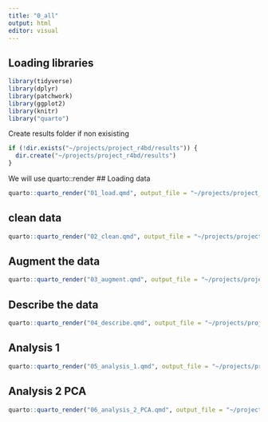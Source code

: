 ```yaml
---
title: "0_all"
output: html
editor: visual
---
```


## Loading libraries

```r
library(tidyverse)
library(dplyr)
library(patchwork)
library(ggplot2)
library(knitr)
library("quarto")
```

Create results folder if non exisisting

```r
if (!dir.exists("~/projects/project_r4bd/results")) {
  dir.create("~/projects/project_r4bd/results")
}
```

We will use quarto::render \## Loading data

```r
quarto::quarto_render("01_load.qmd", output_file = "~/projects/project_r4bd/results/01_load.html")
```

## clean data

```r
quarto::quarto_render("02_clean.qmd", output_file = "~/projects/project_r4bd/results/02_clean.html")
```

## Augment the data

```r
quarto::quarto_render("03_augment.qmd", output_file = "~/projects/project_r4bd/results/03_augment.html")
```

## Describe the data

```r
quarto::quarto_render("04_describe.qmd", output_file = "~/projects/project_r4bd/results/04_describe.html")
```

## Analysis 1

```r
quarto::quarto_render("05_analysis_1.qmd", output_file = "~/projects/project_r4bd/results/05_analysis_1.html")
```

## Analysis 2 PCA

```r
quarto::quarto_render("06_analysis_2_PCA.qmd", output_file = "~/projects/project_r4bd/results/06_analysis_2_PCA.html")

```
